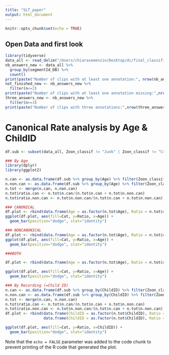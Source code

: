 ```yaml
---
title: "SLT_paper"
output: html_document
---
```


```r
knitr::opts_chunk$set(echo = TRUE)
```

## Open Data and first look

```r
library(tidyverse)
data_all <- read_delim("/Users/chiarasemenzin/Desktop/dc/final_classifications_PU.csv", delim=',',col_types = cols(.default = "c"))
nb_answers_new <- data_all %>%
  group_by(segmentId_DB) %>%
  count()
print(paste("Number of clips with at least one annotation:", nrow(nb_answers_new)))
not_finished_new <- nb_answers_new %>%
  filter(n<=2)
print(paste("Number of clips with at least one annotation missing:",nrow(not_finished_new)))
three_answers_new <- nb_answers_new %>%
  filter(n>=3)
print(paste("Number of clips with three annotations:",nrow(three_answers_new)))
```


# Canonical Rate analysis by Age & ChildID

```r
df.sub <- subset(data_all, Zoon_classif != "Junk" | Zoon_classif != "Crying" | Zoon_classif != "Laughing")

### By Age
library(dplyr)
library(ggplot2)

n.can <- as.data.frame(df.sub %>% group_by(Age) %>% filter(Zoon_classif == "Canonical") %>% summarise(n.can = n()))
n.non.can <- as.data.frame(df.sub %>% group_by(Age) %>% filter(Zoon_classif == "Non-Canonical") %>% summarise(n.non.can = n()))
n.tot <- merge(n.can, n.non.can)
n.tot$ratio.can <- n.tot$n.can/(n.tot$n.can + n.tot$n.non.can)
n.tot$ratio.non.can <- n.tot$n.non.can/(n.tot$n.can + n.tot$n.non.can)

### CANONICAL
df.plot <- rbind(data.frame(Age = as.factor(n.tot$Age), Ratio = n.tot$ratio.can, Cat = "Canonical"))
ggplot(df.plot, aes(fill=Cat, y=Ratio, x=Age)) + 
  geom_bar(position="dodge", stat="identity")

### NONCANONICAL
df.plot <- rbind(data.frame(Age = as.factor(n.tot$Age), Ratio = n.tot$ratio.non.can, Cat = "Non-Canonical"))
ggplot(df.plot, aes(fill=Cat, y=Ratio, x=Age)) + 
  geom_bar(position="dodge", stat="identity")

###BOTH

df.plot <- rbind(data.frame(Age = as.factor(n.tot$Age), Ratio = n.tot$ratio.can, Cat = "Canonical"),data.frame(Age = as.factor(n.tot$Age), Ratio = n.tot$ratio.non.can, Cat = "Non-canonical"))

ggplot(df.plot, aes(fill=Cat, y=Ratio, x=Age)) + 
  geom_bar(position="dodge", stat="identity")
```

```r
### By Recording (=Child ID)
n.can <- as.data.frame(df.sub %>% group_by(ChildID) %>% filter(Zoon_classif == "Canonical") %>% summarise(n.can = n()))
n.non.can <- as.data.frame(df.sub %>% group_by(ChildID) %>% filter(Zoon_classif == "Non-Canonical") %>% summarise(n.non.can = n()))
n.tot <- merge(n.can, n.non.can)
n.tot$ratio.can <- n.tot$n.can/(n.tot$n.can + n.tot$n.non.can)
n.tot$ratio.non.can <- n.tot$n.non.can/(n.tot$n.can + n.tot$n.non.can)
df.plot <- rbind(data.frame(ChildID = as.factor(n.tot$ChildID), Ratio = n.tot$ratio.can, Cat = "Canonical"),
                 data.frame(ChildID = as.factor(n.tot$ChildID), Ratio = n.tot$ratio.non.can, Cat = "Non-Canonical"))

ggplot(df.plot, aes(fill=Cat, y=Ratio, x=ChildID)) + 
  geom_bar(position="dodge", stat="identity")
```

Note that the `echo = FALSE` parameter was added to the code chunk to prevent printing of the R code that generated the plot.
